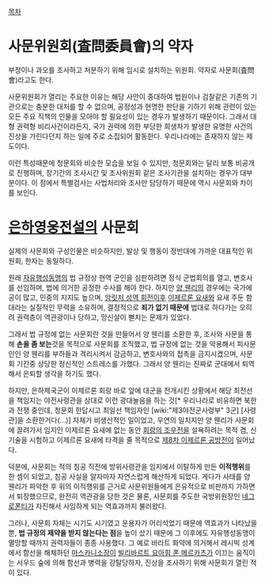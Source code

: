 [[목차]]
= 사문위원회(査問委員會)의 약자 =
부정이나 과오를 조사하고 처분하기 위해 임시로 설치하는 위원회. 약자로 사문회(査問會)라고도 한다.

사문위원회가 열리는 주요한 이유는 해당 사안이 중대하여 법원이나 검찰같은 기존의 기관으로는 충분한 대처를 할 수 없으며, 공정성과 현명한 판단을 기하기 위해 관련이 있는 모든 주요 직책의 인물을 모아야 할 필요성이 있는 경우가 발생하기 때문이다. 그래서 대형 권력형 비리사건이라든지, 국가 권력에 의한 부당한 희생자가 발생한 유명한 사건의 진상을 가린다던지 하는 일에 주로 소집되어 활동한다. 우리나라에는 존재하지 않는 제도이다.

이런 특성때문에 청문회와 비슷한 모습을 보일 수 있지만, 청문회와는 달리 보통 비공개로 진행하며, 장기간의 조사시간 및 조사위원회 같은 조사기관을 설치하는 경우가 대부분이다. 이 점에서 특별검사는 사법처리와 조사만 담당하기 때문에 역시 사문회와 차이를 보인다.
= [[은하영웅전설]]의 사문회 =
실제의 사문회와 구성인물은 비슷하지만, 발상 및 행동이 정반대에 가까운 대표적인 위원회, 한자는 동일하다.

원래 [[자유행성동맹]]의 법 규정상 현역 군인을 심판하려면 정식 군법회의를 열고, 변호사를 선임하며, 법에 의거한 공정한 수사를 해야 한다. 하지만 [[양 웬리]]의 경우에는 국가에 공이 많고, 민중의 지지도 높으며, [[암릿처 성역 회전]]이후 [[이제르론 요새]]와 요새 주둔 함대라는 실질적인 무력을 소유하며, 결정적으로 '''죄가 없기 때문에''' 법대로 하다가는 오히려 권력층이 역관광이나 당하고, 망신살이 뻗치는 문제가 있었다.

그래서 법 규정에 없는 사문회란 것을 만들어서 양 웬리를 소환한 후, 조사와 사문을 통해 '''손을 좀 보는'''것을 목적으로 사문회를 조직했고, 법 규정에 없는 것을 악용해서 피사문인인 양 웬리를 부하들과 격리시켜서 감금하고, 변호사와의 접촉을 금지시켰으며, 사문회 기간중 상당한 정신적인 스트레스를 가했다. 그래서 양 웬리는 진짜로 군대에서 퇴역해서 은퇴할 생각을 하기도 했다.

하지만, 은하제국군이 이제르론 회랑 바로 앞에 대군을 전개시킨 상황에서 해당 최전선을 책임지는 야전사령관을 상대로 이런 광대놀음을 하는 것[* 우리나라로 비유하면 북한과 전쟁 중인데, 청문회 한답시고 최일선 책임자인 [wiki:"제3야전군사령부" 3군] [사령관]을 소환한거다(...)] 자체가 비생산적인 일이었고, 우연의 일치지만 양 웬리가 사문회에 끌려가서 임지인 이제르론 요새에 없는 동안 [[회랑의 조우전]]을 설욕하려는 목적 겸, 신기술을 시험하고 이제르론 요새에 타격을 줄 목적으로 [[제8차 이제르론 공방전]]이 일어났다.

덕분에, 사문회는 적의 침공 직전에 방위사령관을 임지에서 이탈하게 만든 '''이적행위'''를 한 셈이 되었고, 침공 사실을 알자마자 자연스럽게 해산하게 되었다. 게다가 사태를 양 웬리가 파악한 후 위의 이적행위를 근거로 사문위원들에게 은유적으로 비판까지 가하면서 퇴장했으므로, 완전히 역관광을 당한 것은 물론, 사문회를 주도한 국방위원장인 [[네그로폰티]]가 자진해서 사임하게 되는 역효과까지 불러왔다.

그러나, 사문회 자체는 시기도 시기였고 운용자가 어리석었기 때문에 역효과가 나타났을 뿐, '''법 규정의 제약을 받지 않는다는 점'''을 높이 샀기 때문에 그 이후에도 자유행성동맹이 멸망할 때까지 권력자들이 종종 사용했다. 그 예로 바라트 화약에 의거해서 레시빅 성계에서 함선을 해체하던 [[마스카니]]소장이 [[빌리바르트 요아힘 폰 메르카츠]]가 이끄는 움직이는 서우드 숲에 의해 함선과 병력을 강탈당하자, 진상을 조사하기 위해 사문회가 열린 적이 있다.

